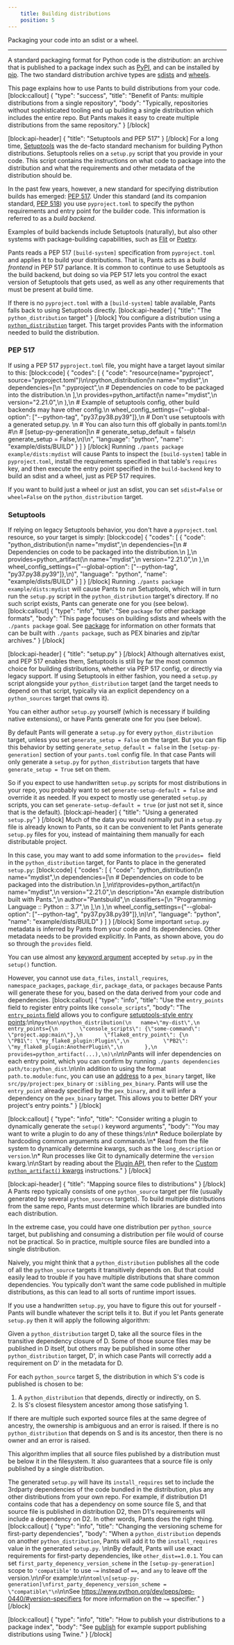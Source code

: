 ```yaml
---
    title: Building distributions
    position: 5
---
```


Packaging your code into an sdist or a wheel.

---

A standard packaging format for Python code is the _distribution_: an archive that is published to a package index such as [PyPI](https://pypi.org/), and can be installed by [pip](https://packaging.python.org/key_projects/#pip). The two standard distribution archive types are [sdists](https://packaging.python.org/overview/#python-source-distributions) and [wheels](https://packaging.python.org/overview/#python-binary-distributions).

This page explains how to use Pants to build distributions from your code.
[block:callout]
{
  "type": "success",
  "title": "Benefit of Pants: multiple distributions from a single repository",
  "body": "Typically, repositories without sophisticated tooling end up building a single distribution which includes the entire repo. But Pants makes it easy to create multiple distributions from the same repository."
}
[/block]

[block:api-header]
{
  "title": "Setuptools and PEP 517"
}
[/block]
For a long time, [Setuptools](https://setuptools.pypa.io/) was the de-facto standard mechanism for building Python distributions.  Setuptools relies on a `setup.py` script that you provide in your code. This script contains the instructions on what code to package into the distribution and what the requirements and other metadata of the distribution should be. 

In the past few years, however, a new standard for specifying distribution builds has emerged: [PEP 517](https://www.python.org/dev/peps/pep-0517/). Under this standard (and its companion standard, [PEP 518](https://www.python.org/dev/peps/pep-0518/)) you use `pyproject.toml` to specify the python requirements and entry point for the builder code. This information is referred to as a _build backend_.  

Examples of build backends include Setuptools (naturally), but also other systems with package-building capabilities, such as [Flit](https://flit.readthedocs.io/en/latest/) or [Poetry](https://github.com/python-poetry/poetry-core).

Pants reads a PEP 517 `[build-system]` specification from `pyproject.toml` and applies it to build your distributions. That is, Pants acts as a _build frontend_ in PEP 517 parlance.  It is common to continue to use Setuptools as the build backend, but doing so via PEP 517 lets you control the exact version of Setuptools that gets used, as well as any other requirements that must be present at build time.

If there is no `pyproject.toml` with a `[build-system]` table available, Pants falls back to using Setuptools directly. 
[block:api-header]
{
  "title": "The `python_distribution` target"
}
[/block]
You configure a distribution using a [`python_distribution`](doc:reference-python_distribution) target. This target provides Pants with the information needed to build the distribution. 

### PEP 517 

If using a PEP 517 `pyproject.toml` file, you might have a target layout similar to this:
[block:code]
{
  "codes": [
    {
      "code": "resource(name=\"pyproject\", source=\"pyproject.toml\")\n\npython_distribution(\n    name=\"mydist\",\n    dependencies=[\n        \":pyproject\",\n        # Dependencies on code to be packaged into the distribution.\n    ],\n    provides=python_artifact(\n        name=\"mydist\",\n        version=\"2.21.0\",\n    ),\n    # Example of setuptools config, other build backends may have other config.\n    wheel_config_settings={\"--global-option\": [\"--python-tag\", \"py37.py38.py39\"]},\n    # Don't use setuptools with a generated setup.py. \n    # You can also turn this off globally in pants.toml:\n    #\n    # [setup-py-generation]\n    # generate_setup_default = false\n    generate_setup = False,\n)\n",
      "language": "python",
      "name": "example/dists/BUILD"
    }
  ]
}
[/block]
Running `./pants package example/dists:mydist` will cause Pants to inspect the `[build-system]` table in `pyproject.toml`, install the requirements specified in that table's `requires` key, and then execute the entry point specified in the `build-backend` key to build an sdist and a wheel, just as PEP 517 requires.

If you want to build just a wheel or just an sdist, you can set `sdist=False` or `wheel=False` on the `python_distribution` target.

### Setuptools

If relying on legacy Setuptools behavior, you don't have a `pyproject.toml` resource, so your target is simply:
[block:code]
{
  "codes": [
    {
      "code": "python_distribution(\n    name=\"mydist\",\n    dependencies=[\n        # Dependencies on code to be packaged into the distribution.\n    ],\n    provides=python_artifact(\n        name=\"mydist\",\n        version=\"2.21.0\",\n    ),\n    wheel_config_settings={\"--global-option\": [\"--python-tag\", \"py37.py38.py39\"]},\n)",
      "language": "python",
      "name": "example/dists/BUILD"
    }
  ]
}
[/block]
Running `./pants package example/dists:mydist` will cause Pants to run Setuptools, which will in turn run the `setup.py` script in the `python_distribution` target's directory. If no such script exists, Pants can generate one for you (see below).
[block:callout]
{
  "type": "info",
  "title": "See `package` for other package formats",
  "body": "This page focuses on building sdists and wheels with the `./pants package` goal. See [package](doc:python-package-goal) for information on other formats that can be built with `./pants package`, such as PEX binaries and zip/tar archives."
}
[/block]

[block:api-header]
{
  "title": "setup.py"
}
[/block]
Although alternatives exist, and PEP 517 enables them, Setuptools is still by far the most common choice for building distributions, whether via PEP 517 config, or directly via legacy support. If using Setuptools in either fashion, you need a `setup.py` script alongside your `python_distribution` target (and the target needs to depend on that script, typically via an explicit dependency on a `python_sources` target that owns it).

You can either author `setup.py` yourself (which is necessary if building native extensions), or have Pants generate one for you (see below).

By default Pants will generate a `setup.py` for every `python_distribution` target, unless you set `generate_setup = False` on the target. But you can flip this behavior by setting `generate_setup_default = false` in the `[setup-py-generation]` section of your `pants.toml` config file. In that case Pants will only generate a `setup.py` for `python_distribution` targets that have `generate_setup = True` set on them.

So if you expect to use handwritten `setup.py` scripts for most distributions in your repo, you probably want to set `generate-setup-default = false` and override it as needed. If you expect to mostly use generated `setup.py` scripts, you can set `generate-setup-default = true` (or just not set it, since that is the default).
[block:api-header]
{
  "title": "Using a generated `setup.py`"
}
[/block]
Much of the data you would normally put in a `setup.py` file is already known to Pants, so it can be convenient to let Pants generate `setup.py` files for you, instead of maintaining them manually for each distributable project. 

In this case, you may want to add some information to the `provides= ` field in the `python_distribution` target, for Pants to place in the generated `setup.py`:
[block:code]
{
  "codes": [
    {
      "code": "python_distribution(\n    name=\"mydist\",\n    dependencies=[\n        # Dependencies on code to be packaged into the distribution.\n    ],\n\t\tprovides=python_artifact(\n        name=\"mydist\",\n        version=\"2.21.0\",\n        description=\"An example distribution built with Pants.\",\n        author=\"Pantsbuild\",\n        classifiers=[\n            \"Programming Language :: Python :: 3.7\",\n        ],\n    ),\n    wheel_config_settings={\"--global-option\": [\"--python-tag\", \"py37.py38.py39\"]},\n)\n",
      "language": "python",
      "name": "example/dists/BUILD"
    }
  ]
}
[/block]
Some important `setup.py` metadata is inferred by Pants from your code and its dependencies. Other metadata needs to be provided explicitly.  In Pants, as shown above, you do so through the `provides` field. 

You can use almost any [keyword argument](https://packaging.python.org/guides/distributing-packages-using-setuptools/#setup-args) accepted by `setup.py` in the `setup()` function. 

However, you cannot use `data_files`, `install_requires`, `namespace_packages`, `package_dir`, `package_data`, or `packages` because Pants will generate these for you, based on the data derived from your code and dependencies.
[block:callout]
{
  "type": "info",
  "title": "Use the `entry_points` field to register entry points like `console_scripts`",
  "body": "The [`entry_points` field](doc:reference-python-distributions#codeentry_pointscode) allows you to configure [setuptools-style entry points](https://packaging.python.org/specifications/entry-points/#entry-points-specification):\n\n```python\npython_distribution(\n   name=\"my-dist\",\n   entry_points={\n       \"console_scripts\": {\"some-command\": \"project.app:main\"},\n       \"flake8_entry_point\": {\n           \"PB1\": \"my_flake8_plugin:Plugin\",\n           \"PB2\": \"my_flake8_plugin:AnotherPlugin\",\n       },\n   provides=python_artifact(...),\n)\n```\n\nPants will infer dependencies on each entry point, which you can confirm by running `./pants dependencies path/to:python_dist`.\n\nIn addition to using the format `path.to.module:func`, you can use an [address](doc:targets) to a `pex_binary` target, like `src/py/project:pex_binary` or `:sibling_pex_binary`. Pants will use the `entry_point` already specified by the `pex_binary`, and it will infer a dependency on the `pex_binary` target. This allows you to better DRY your project's entry points."
}
[/block]

[block:callout]
{
  "type": "info",
  "title": "Consider writing a plugin to dynamically generate the `setup()` keyword arguments",
  "body": "You may want to write a plugin to do any of these things:\n\n* Reduce boilerplate by hardcoding common arguments and commands.\n* Read from the file system to dynamically determine kwargs, such as the `long_description` or `version`.\n* Run processes like Git to dynamically determine the `version` kwarg.\n\nStart by reading about the [Plugin API](doc:plugins-overview), then refer to the [Custom `python_artifact()` kwargs](doc:plugins-setup-py) instructions."
}
[/block]

[block:api-header]
{
  "title": "Mapping source files to distributions"
}
[/block]
A Pants repo typically consists of one `python_source` target per file (usually generated by several `python_sources` targets). To build multiple distributions from the same repo, Pants must determine which libraries are bundled into each distribution. 

In the extreme case, you could have one distribution per `python_source` target, but publishing and consuming a distribution per file would of course not be practical. So in practice, multiple source files are bundled into a single distribution. 

Naively, you might think that a `python_distribution` publishes all the code of all the `python_source` targets it transitively depends on. But that could easily lead to trouble if you have multiple distributions that share common dependencies. You typically don't want the same code published in multiple distributions, as this can lead to all sorts of runtime import issues.

If you use a handwritten `setup.py`, you have to figure this out for yourself - Pants will bundle whatever the script tells it to.  But if you let Pants generate `setup.py` then it will apply the following algorithm:

Given a `python_distribution` target D, take all the source files in the transitive dependency closure of D. Some of those source files may be published in D itself, but others may be published in some other `python_distribution` target, D', in which case Pants will correctly add a requirement on D' in the metadata for D.
 
For each `python_source` target S, the distribution in which S's code is published is chosen to be:

1. A `python_distribution` that depends, directly or indirectly, on S.
2. Is S's closest filesystem ancestor among those satisfying 1.

If there are multiple such exported source files at the same degree of ancestry, the ownership
is ambiguous and an error is raised. If there is no `python_distribution` that depends on S
and is its ancestor, then there is no owner and an error is raised.

This algorithm implies that all source files published by a distribution must be below it in the filesystem. It also guarantees that a source file is only published by a single distribution.

The generated `setup.py` will have its `install_requires` set to include the 3rdparty dependencies of the code bundled in the distribution, plus any other distributions from your own repo. For example, if distribution D1 contains code that has a dependency on some source file S, and that source file is published in distribution D2, then D1's requirements will include a dependency on D2.  In other words, Pants does the right thing.
[block:callout]
{
  "type": "info",
  "title": "Changing the versioning scheme for first-party dependencies",
  "body": "When a `python_distribution` depends on another `python_distribution`, Pants will add it to the `install_requires` value in the generated `setup.py`. \n\nBy default, Pants will use exact requirements for first-party dependencies, like `other_dist==1.0.1`. You can set `first_party_depenency_version_scheme` in the `[setup-py-generation]` scope to `'compatible'` to use `~=` instead of `==`, and `any` to leave off the version.\n\nFor example:\n\n```toml\n[setup-py-generation]\nfirst_party_depenency_version_scheme = \"compatible\"\n```\n\nSee https://www.python.org/dev/peps/pep-0440/#version-specifiers for more information on the `~=` specifier."
}
[/block]

[block:callout]
{
  "type": "info",
  "title": "How to publish your distributions to a package index",
  "body": "See [publish](doc:python-publish-goal) for example support publishing distributions using Twine."
}
[/block]